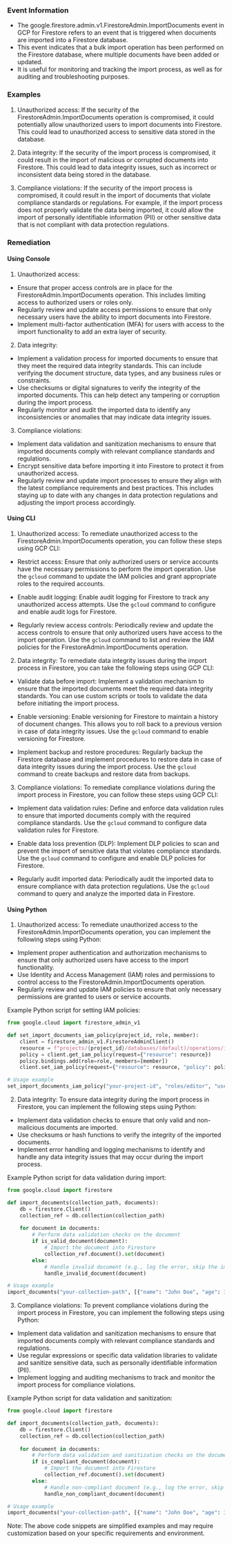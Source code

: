 
### Event Information

- The google.firestore.admin.v1.FirestoreAdmin.ImportDocuments event in GCP for Firestore refers to an event that is triggered when documents are imported into a Firestore database.
- This event indicates that a bulk import operation has been performed on the Firestore database, where multiple documents have been added or updated.
- It is useful for monitoring and tracking the import process, as well as for auditing and troubleshooting purposes.


### Examples

1. Unauthorized access: If the security of the FirestoreAdmin.ImportDocuments operation is compromised, it could potentially allow unauthorized users to import documents into Firestore. This could lead to unauthorized access to sensitive data stored in the database.

2. Data integrity: If the security of the import process is compromised, it could result in the import of malicious or corrupted documents into Firestore. This could lead to data integrity issues, such as incorrect or inconsistent data being stored in the database.

3. Compliance violations: If the security of the import process is compromised, it could result in the import of documents that violate compliance standards or regulations. For example, if the import process does not properly validate the data being imported, it could allow the import of personally identifiable information (PII) or other sensitive data that is not compliant with data protection regulations.

### Remediation

#### Using Console

1. Unauthorized access:
- Ensure that proper access controls are in place for the FirestoreAdmin.ImportDocuments operation. This includes limiting access to authorized users or roles only.
- Regularly review and update access permissions to ensure that only necessary users have the ability to import documents into Firestore.
- Implement multi-factor authentication (MFA) for users with access to the import functionality to add an extra layer of security.

2. Data integrity:
- Implement a validation process for imported documents to ensure that they meet the required data integrity standards. This can include verifying the document structure, data types, and any business rules or constraints.
- Use checksums or digital signatures to verify the integrity of the imported documents. This can help detect any tampering or corruption during the import process.
- Regularly monitor and audit the imported data to identify any inconsistencies or anomalies that may indicate data integrity issues.

3. Compliance violations:
- Implement data validation and sanitization mechanisms to ensure that imported documents comply with relevant compliance standards and regulations.
- Encrypt sensitive data before importing it into Firestore to protect it from unauthorized access.
- Regularly review and update import processes to ensure they align with the latest compliance requirements and best practices. This includes staying up to date with any changes in data protection regulations and adjusting the import process accordingly.

#### Using CLI

1. Unauthorized access: To remediate unauthorized access to the FirestoreAdmin.ImportDocuments operation, you can follow these steps using GCP CLI:

- Restrict access: Ensure that only authorized users or service accounts have the necessary permissions to perform the import operation. Use the `gcloud` command to update the IAM policies and grant appropriate roles to the required accounts.

- Enable audit logging: Enable audit logging for Firestore to track any unauthorized access attempts. Use the `gcloud` command to configure and enable audit logs for Firestore.

- Regularly review access controls: Periodically review and update the access controls to ensure that only authorized users have access to the import operation. Use the `gcloud` command to list and review the IAM policies for the FirestoreAdmin.ImportDocuments operation.

2. Data integrity: To remediate data integrity issues during the import process in Firestore, you can take the following steps using GCP CLI:

- Validate data before import: Implement a validation mechanism to ensure that the imported documents meet the required data integrity standards. You can use custom scripts or tools to validate the data before initiating the import process.

- Enable versioning: Enable versioning for Firestore to maintain a history of document changes. This allows you to roll back to a previous version in case of data integrity issues. Use the `gcloud` command to enable versioning for Firestore.

- Implement backup and restore procedures: Regularly backup the Firestore database and implement procedures to restore data in case of data integrity issues during the import process. Use the `gcloud` command to create backups and restore data from backups.

3. Compliance violations: To remediate compliance violations during the import process in Firestore, you can follow these steps using GCP CLI:

- Implement data validation rules: Define and enforce data validation rules to ensure that imported documents comply with the required compliance standards. Use the `gcloud` command to configure data validation rules for Firestore.

- Enable data loss prevention (DLP): Implement DLP policies to scan and prevent the import of sensitive data that violates compliance standards. Use the `gcloud` command to configure and enable DLP policies for Firestore.

- Regularly audit imported data: Periodically audit the imported data to ensure compliance with data protection regulations. Use the `gcloud` command to query and analyze the imported data in Firestore.

#### Using Python

1. Unauthorized access: To remediate unauthorized access to the FirestoreAdmin.ImportDocuments operation, you can implement the following steps using Python:

- Implement proper authentication and authorization mechanisms to ensure that only authorized users have access to the import functionality.
- Use Identity and Access Management (IAM) roles and permissions to control access to the FirestoreAdmin.ImportDocuments operation.
- Regularly review and update IAM policies to ensure that only necessary permissions are granted to users or service accounts.

Example Python script for setting IAM policies:

```python
from google.cloud import firestore_admin_v1

def set_import_documents_iam_policy(project_id, role, member):
    client = firestore_admin_v1.FirestoreAdminClient()
    resource = f"projects/{project_id}/databases/(default)/operations/importDocuments"
    policy = client.get_iam_policy(request={"resource": resource})
    policy.bindings.add(role=role, members=[member])
    client.set_iam_policy(request={"resource": resource, "policy": policy})

# Usage example
set_import_documents_iam_policy("your-project-id", "roles/editor", "user:example@example.com")
```

2. Data integrity: To ensure data integrity during the import process in Firestore, you can implement the following steps using Python:

- Implement data validation checks to ensure that only valid and non-malicious documents are imported.
- Use checksums or hash functions to verify the integrity of the imported documents.
- Implement error handling and logging mechanisms to identify and handle any data integrity issues that may occur during the import process.

Example Python script for data validation during import:

```python
from google.cloud import firestore

def import_documents(collection_path, documents):
    db = firestore.Client()
    collection_ref = db.collection(collection_path)
    
    for document in documents:
        # Perform data validation checks on the document
        if is_valid_document(document):
            # Import the document into Firestore
            collection_ref.document().set(document)
        else:
            # Handle invalid document (e.g., log the error, skip the import, etc.)
            handle_invalid_document(document)

# Usage example
import_documents("your-collection-path", [{"name": "John Doe", "age": 30}, {"name": "Jane Smith"}])
```

3. Compliance violations: To prevent compliance violations during the import process in Firestore, you can implement the following steps using Python:

- Implement data validation and sanitization mechanisms to ensure that imported documents comply with relevant compliance standards and regulations.
- Use regular expressions or specific data validation libraries to validate and sanitize sensitive data, such as personally identifiable information (PII).
- Implement logging and auditing mechanisms to track and monitor the import process for compliance violations.

Example Python script for data validation and sanitization:

```python
from google.cloud import firestore

def import_documents(collection_path, documents):
    db = firestore.Client()
    collection_ref = db.collection(collection_path)
    
    for document in documents:
        # Perform data validation and sanitization checks on the document
        if is_compliant_document(document):
            # Import the document into Firestore
            collection_ref.document().set(document)
        else:
            # Handle non-compliant document (e.g., log the error, skip the import, etc.)
            handle_non_compliant_document(document)

# Usage example
import_documents("your-collection-path", [{"name": "John Doe", "age": 30}, {"name": "Jane Smith", "ssn": "123-45-6789"}])
```

Note: The above code snippets are simplified examples and may require customization based on your specific requirements and environment.


